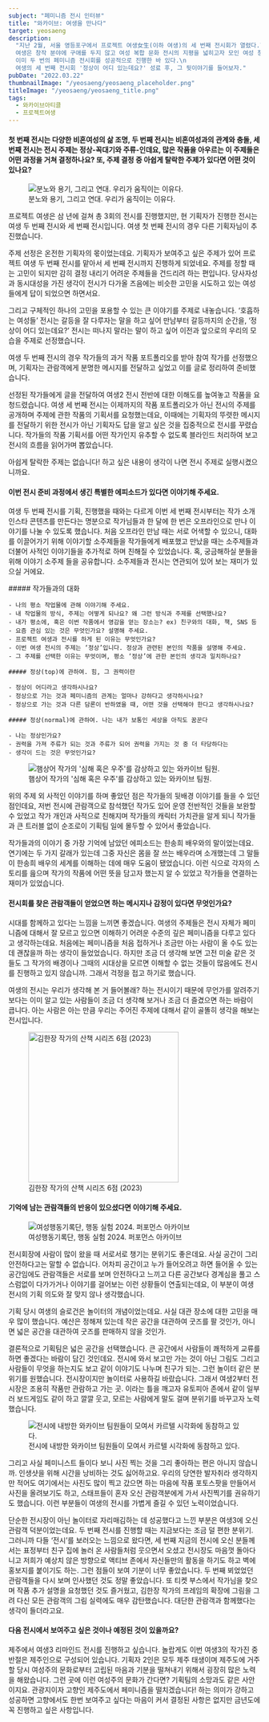 ```yaml
---
subject: "페미니즘 전시 인터뷰"
title: "와카이브: 여생을 만나다"
target: yeosaeng
description:
  "지난 2월, 서울 영등포구에서 프로젝트 여생女生(이하 여생)의 세 번째 전시회가 열렸다.\n
  여생은 창작 분야에 구애를 두지 않고 여성 복합 문화 전시의 지평을 넓히고자 모인 여성 창작인 그룹으로,\n
  이미 두 번의 페미니즘 전시회를 성공적으로 진행한 바 있다.\n
  여생의 세 번째 전시회 '정상이 어디 있는데요?' 성료 후, 그 뒷이야기를 들어보자."
pubDate: "2022.03.22"
thumbnailImage: "/yeosaeng/yeosaeng_placeholder.png"
titleImage: "/yeosaeng/yeosaeng_title.png"
tags:
  - 와카이브아티클
  - 프로젝트여생
---
```


#### 첫 번째 전시는 다양한 비혼여성의 삶 조명, 두 번째 전시는 비혼여성과의 관계와 충돌, 세 번째 전시는 전시 주제는 정상-꼭대기와 주류-인데요, 많은 작품을 아우르는 이 주제들은 어떤 과정을 거쳐 결정하나요? 또, 주제 결정 중 아쉽게 탈락한 주제가 있다면 어떤 것이 있나요?

<figure class="float-right">
  <img
    src="/yeosaeng/yeosaeng_img_1.JPEG"
    alt="분노와 용기, 그리고 연대. 우리가 움직이는 이유다."
  />
  <figcaption>분노와 용기, 그리고 연대. 우리가 움직이는 이유다.</figcaption>
</figure>

프로젝트 여생은 삼 년에 걸쳐 총 3회의 전시를 진행했지만, 현 기획자가 진행한 전시는 여생 두 번째 전시와 세 번째 전시입니다. 여생 첫 번째 전시의 경우 다른 기획자님이 추진했습니다.

주제 선정은 온전한 기획자의 몫이었는데요. 기획자가 보여주고 싶은 주제가 있어 프로젝트 여생 두 번째 전시를 맡아서 세 번째 전시까지 진행하게 되었네요. 주제를 정할 때는 고민이 되지만 감히 결정 내리기 어려운 주제들을 건드리려 하는 편입니다. 당사자성과 동시대성을 가진 생각이 전시가 다가올 즈음에는 비슷한 고민을 시도하고 있는 여성들에게 답이 되었으면 하면서요.

그리고 구체적인 하나의 고민을 포용할 수 있는 큰 이야기를 주제로 내놓습니다. ‘호흡하는 여성들’ 전시는 갈등을 잘 다루자는 말을 하고 싶어 만남부터 갈등까지의 순간을, ‘정상이 어디 있는데요?’ 전시는 떠나지 말라는 말이 하고 싶어 이전과 앞으로의 우리의 모습을 주제로 선정했습니다.

여생 두 번째 전시의 경우 작가들의 과거 작품 포트폴리오를 받아 참여 작가를 선정했으며, 기획자는 관람객에게 분명한 메시지를 전달하고 싶었고 이를 글로 정리하여 준비했습니다.

선정된 작가들에게 글을 전달하여 여생2 전시 전반에 대한 이해도를 높여놓고 작품을 요청드렸습니다. 여생 세 번째 전시는 이제까지의 작품 포트폴리오가 아닌 전시의 주제를 공개하며 주제에 관한 작품의 기획서를 요청했는데요, 이때에는 기획자의 뚜렷한 메시지를 전달하기 위한 전시가 아닌 기획자도 답을 알고 싶은 것을 집중적으로 전시를 꾸렸습니다. 작가들의 작품 기획서를 어떤 작가인지 유추할 수 없도록 블라인드 처리하여 보고 전시의 흐름을 읽어가며 뽑았습니다.

아쉽게 탈락한 주제는 없습니다! 하고 싶은 내용이 생각이 나면 전시 주제로 실행시켰으니까요.

#### 이번 전시 준비 과정에서 생긴 특별한 에피소드가 있다면 이야기해 주세요.

여생 두 번째 전시를 기획, 진행했을 때와는 다르게 이번 세 번째 전시부터는 작가 소개 인스타 콘텐츠를 만든다는 명분으로 작가님들과 한 달에 한 번은 오프라인으로 만나 이야기를 나눌 수 있도록 했습니다. 처음 오프라인 만남 때는 서로 어색할 수 있으니, 대화를 이끌어가기 위해 이야기할 소주제들을 작가들에게 배포했고 만났을 때는 소주제들과 더불어 사적인 이야기들을 추가적로 하며 친해질 수 있었습니다. 혹, 궁금해하실 분들을 위해 이야기 소주제 들을 공유합니다. 소주제들과 전시는 연관되어 있어 보는 재미가 있으실 거에요.

<div class="flex-row">
  <div>
    ##### 작가들과의 대화

    - 나의 평소 작업물에 관해 이야기해 주세요.
    - 내 작업물의 방식, 주제는 어떻게 되나요? 왜 그런 방식과 주제를 선택했나요?
    - 내가 평소에, 혹은 이번 작품에서 영감을 얻는 장소는? ex) 친구와의 대화, 책, SNS 등
    - 요즘 관심 있는 것은 무엇인가요? 설명해 주세요.
    - 프로젝트 여생과 전시를 하게 된 이유는 무엇인가요?
    - 이번 여생 전시의 주제는 ‘정상’입니다. 정상과 관련된 본인의 작품을 설명해 주세요.
    - 그 주제를 선택한 이유는 무엇이며, 평소 ‘정상’에 관한 본인의 생각과 일치하나요?

    ##### 정상(top)에 관하여. 힘, 그 권력이란

    - 정상이 어디라고 생각하시나요?
    - 정상으로 가는 것과 페미니즘의 관계는 얼마나 강하다고 생각하시나요?
    - 정상으로 가는 것과 다른 담론이 반하였을 때, 어떤 것을 선택해야 한다고 생각하시나요?

    ##### 정상(normal)에 관하여. 나는 내가 보통인 세상을 아직도 꿈꾼다

    - 나는 정상인가요?
    - 권력을 가져 주류가 되는 것과 주류가 되어 권력을 가지는 것 중 더 타당하다는
    - 생각이 드는 것은 무엇인가요?

  </div>
  <figure>
    <img
      src="/yeosaeng/yeosaeng_img_7.JPEG"
      alt="햄상어 작가의 '심해 혹은 우주'를 감상하고 있는 와카이브 팀원."
    />
    <figcaption>
      햄상어 작가의 '심해 혹은 우주'를 감상하고 있는 와카이브 팀원.
    </figcaption>

  </figure>
</div>

위의 주제 외 사적인 이야기를 하며 좋았던 점은 작가들의 뒷배경 이야기를 들을 수 있던 점인데요, 저번 전시에 관람객으로 참석했던 작가도 있어 운영 전반적인 것들을 보완할 수 있었고 작가 개인과 사적으로 친해지며 작가들의 캐릭터 가치관을 알게 되니 작가들과 큰 트러블 없이 순조로이 기획팀 일에 몰두할 수 있어서 좋았습니다.

작가들과의 이야기 중 가장 기억에 남았던 에피소드는 한송희 배우와의 말이었는데요. 연기에는 두 가지 갈래가 있는데 그중 자신은 몸을 잘 쓰는 배우라며 소개했는데 그 말들이 한송희 배우의 세계를 이해하는 데에 매우 도움이 됐었습니다. 이런 식으로 각자의 스토리를 읊으며 작가의 작품에 어떤 뜻을 담고자 했는지 알 수 있었고 작가들을 연결하는 재미가 있었습니다.

#### 전시회를 찾은 관람객들이 얻었으면 하는 메시지나 감정이 있다면 무엇인가요?

시대를 함께하고 있다는 느낌을 느끼면 좋겠습니다. 여생의 주제들은 전시 자체가
페미니즘에 대해서 잘 모르고 있으면 이해하기 어려운 수준의 깊은 페미니즘을
다루고 있다고 생각하는데요. 처음에는 페미니즘을 처음 접하거나 조금만 아는
사람이 올 수도 있는데 괜찮을까 하는 생각이 들었었습니다. 하지만 조금 더 생각해
보면 고전 미술 같은 것들도 그 작가의 배경이나 그때의 시대상을 모르면 이해할 수
없는 것들이 많음에도 전시를 진행하고 있지 않습니까. 그래서 걱정을 접고 하기로
했습니다.

여생의 전시는 우리가 생각해 본 거 들어볼래? 하는 전시이기 때문에 무언가를 알려주기보다는 이미 알고 있는 사람들이 조금 더 생각해 보거나 조금 더 즐겼으면 하는 바람이 큽니다. 아는 사람은 아는 만큼 우리는 주어진 주제에 대해서 같이 골똘히 생각을 해보는 전시입니다.

<figure class="horizon">
  <img
    width="300"
    src="/yeosaeng/yeosaeng_img_6.JPEG"
    alt="김한장 작가의 산책 시리즈 6점 (2023)"
  />
  <figcaption>김한장 작가의 산책 시리즈 6점 (2023)</figcaption>
</figure>

#### 기억에 남는 관람객들의 반응이 있으셨다면 이야기해 주세요.

<figure class="float-right">
  <img
    src="/yeosaeng/yeosaeng_img_8.JPEG"
    alt="여성행동기록단, 행동 실험 2024. 퍼포먼스 아카이브"
  />
  <figcaption>여성행동기록단, 행동 실험 2024. 퍼포먼스 아카이브</figcaption>
</figure>

전시회장에 사람이 많이 왔을 때 서로서로 챙기는 분위기도 좋은데요. 사실 공간이 그리 안전하다고는 말할 수 없습니다. 어차피 공간이고 누가 들어오려고 하면 들어올 수 있는 공간임에도 관람객들은 서로를 보며 안전하다고 느끼고 다른 공간보다 경계심을 풀고 스스럼없이 다가가거나 이야기를 걸어보는 이런 상황들이 연출되는데요, 이 부분이 여생 전시의 기획 의도와 잘 맞지 않나 생각했습니다.

기획 당시 여생의 슬로건은 놀이터의 개념이었는데요. 사실 대관 장소에 대한 고민을 매우 많이 했습니다. 예산은 정해져 있는데 작은 공간을 대관하여 굿즈를 팔 것인가, 아니면 넓은 공간을 대관하여 굿즈를 판매하지 않을 것인가.

결론적으로 기획팀은 넓은 공간을 선택했습니다. 큰 공간에서 사람들이 쾌적하게 교류를 하면 좋겠다는 바람이 담긴 것인데요. 전시에 와서 보고만 가는 것이 아닌 그림도 그리고 사람들이 무엇을 하는지도 보고 같이 이야기도 나누며 친구가 되는. 그런 놀이터 같은 분위기를 원했습니다. 전시장이지만 놀이터로 사용하길 바랐습니다. 그래서 여생2부터 전시장은 조용히 작품만 관람하고 가는 곳. 이라는 틀을 깨고자 유토피아 존에서 같이 일부러 보드게임도 같이 하고 깔깔 웃고, 모르는 사람에게 말도 걸며 분위기를 바꾸고자 노력했습니다.

<figure class="float-left">
  <img
    src="/yeosaeng/yeosaeng_img_2.JPEG"
    alt="전시에 내방한 와카이브 팀원들이 모여서 카르텔 시각화에 동참하고 있다."
  />
  <figcaption>
    전시에 내방한 와카이브 팀원들이 모여서 카르텔 시각화에 동참하고 있다.
  </figcaption>
</figure>

그리고 사실 페미니스트 들이다 보니 사진 찍는 것을 그리 좋아하는 편은 아니지 않습니까. 인생샷을 위해 시간을 낭비하는 것도 싫어하고요. 우리의 당연한 발자취라 생각하지만 적어도 여기에서는 사진도 많이 찍고 갔으면 하는 마음에 작품 포토스팟을 만들어서 사진을 올려보기도 하고, 스태프들이 혼자 오신 관람객분에게 가서 사진찍기를 권유하기도 했습니다. 이런 부분들이 여생의 전시를 가볍게 즐길 수 있던 노력이었습니다.

단순한 전시장이 아닌 놀이터로 자리매김하는 데 성공했다고 느낀 부분은 여생3에 오신 관람객 덕분이었는데요. 두 번째 전시를 진행할 때는 지금보다는 조금 덜 편한 분위기. 그러니까 다들 ‘전시’를 보러오는 느낌으로 왔다면, 세 번째 지금의 전시에 오신 분들께서는 표정부터 친구 집에 놀러 온 사람들처럼 웃으면서 오셨고 전시장도 마음껏 돌아다니고 저희가 예상치 않은 방향으로 액티브 존에서 자신들만의 활동을 하기도 하고 벽에 홍보지를 붙이기도 하는. 그런 점들이 보여 기분이 너무 좋았습니다. 두 번째 뵈었었던 관람객들을 다시 보며 인사했던 것도 정말 좋았습니다. 또 티켓 부스에서 작가님을 찾으며 작품 추가 설명을 요청했던 것도 즐거웠고, 김한장 작가의 프레임의 확장에 그림을 그려 다신 모든 관람객의 그림 실력에도 매우 감탄했습니다. 대단한 관람객과 함께했다는 생각이 들더라고요.

#### 다음 전시에서 보여주고 싶은 것이나 예정된 것이 있을까요?

제주에서 여생3 리마인드 전시를 진행하고 싶습니다. 놀랍게도 이번 여생3의 작가진 중 반절은 제주인으로 구성되어 있습니다. 기획자 2인은 모두 제주 태생이며 제주도에 거주할 당시 여성주의 문화로부터 고립된 마음과 기분을 떨쳐내기 위해서 굉장히 많은 노력을 해왔습니다. 그런 곳에 이런 여성주의 문화가 간다면? 기획팀의 소망과도 같은 사안이지요. 관광지이자 고향인 제주도에서 페미니즘을 떨치겠습니다! 하는 의미가 강하고 성공하면 고향에서도 한번 보여주고 싶다는 마음이 커서 결정된 사항은 없지만 금년도에 꼭 진행하고 싶은 사항입니다.
